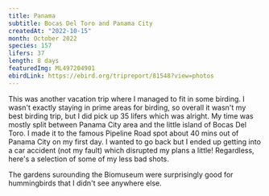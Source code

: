 ```yaml
---
title: Panama
subtitle: Bocas Del Toro and Panama City
createdAt: "2022-10-15"
month: October 2022
species: 157
lifers: 37
length: 8 days
featuredImg: ML497204901
ebirdLink: https://ebird.org/tripreport/81548?view=photos
---
```


This was another vacation trip where I managed to fit in some birding. I wasn't exactly staying in prime areas for birding, so overall it wasn't my best birding trip, but I did pick up 35 lifers which was alright. My time was mostly split between Panama City area and the little island of Bocas Del Toro. I made it to the famous Pipeline Road spot about 40 mins out of Panama City on my first day. I wanted to go back but I ended up getting into a car accident (not my fault) which disrupted my plans a little! Regardless, here's a selection of some of my less bad shots.

<EbirdImage id="ML496691131" lifer />
<EbirdImage id="ML496691121" lifer />
<EbirdImage id="ML496636091" text="Appropriately named" lifer />
<EbirdImage id="ML496356681" />
<EbirdImage id="ML496278911" text="First time seeing this striking subspecies!" />
<EbirdImage id="ML496308181" lifer />
<EbirdImage id="ML496314461" lifer />
<EbirdImage id="ML496291211" lifer />
<EbirdImage id="ML496692311" lifer />
<EbirdImage
  id="ML497204901"
  text="One of the few birds that actually posed nicely. Taken at the Pipeline Road."
  lifer
/>

The gardens surounding the Biomuseum were surprisingly good for hummingbirds that I didn't see anywhere else.

<EbirdImage id="ML496720671" lifer />
<EbirdImage id="ML496727041" lifer />
<EbirdImage id="ML494311641" />
